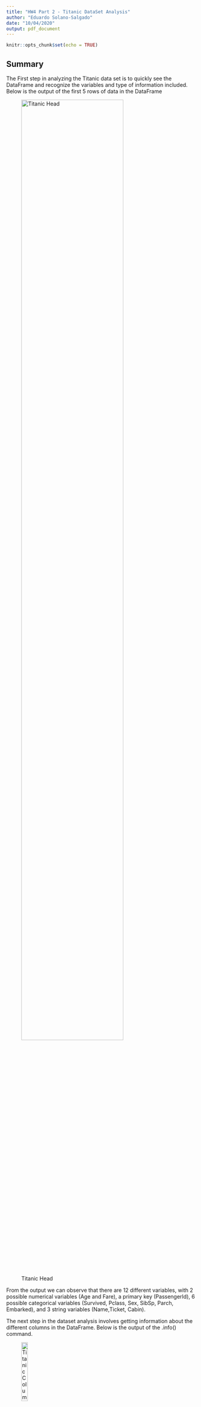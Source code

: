 ```yaml
---
title: "HW4 Part 2 - Titanic DataSet Analysis"
author: "Eduardo Solano-Salgado"
date: "10/04/2020"
output: pdf_document
---
```


```r
knitr::opts_chunk$set(echo = TRUE)
```

## Summary 
The First step in analyzing the Titanic data set is to quickly see the DataFrame and recognize the variables and type of information included. Below is the output of the first 5 rows of data in the DataFrame

![Titanic Head](HW4 - Titanic-Head.png){height=80%}

From the output we can observe that there are 12 different variables, with 2 possible numerical variables (Age and Fare), a primary key (PassengerId), 6 possible categorical variables (Survived, Pclass, Sex, SibSp, Parch, Embarked), and 3 string variables (Name,Ticket, Cabin). 

The next step in the dataset analysis involves getting information about the different columns in the DataFrame. Below is the output of the .info() command.

![Titanic Column Info](HW4 - Info.png){height=20%}

From the output, we can see that there are a total of 891 data entries, with null values/missing information in the Age, Cabin, and Embarked columns.

The next step was to obtain a quick statistical summary of all the different variables in the DataFrame. Below is the output of the .describe() command.

![Statistical Summary](HW4 - Summary.png){height=50%}

Even though the summary is not very helpful for all of the non-numerical variables, we can still deduce some basic information from the dataset. 

## Survival Rate and Passenger Class

The first hypothesis I wanted to test was whether there is a correlation between the class of a passenger (1st, 2nd, or 3rd) and survival. In order to get a better idea of the variables, a 2-way table was drawn from the data. The figure below shows the percentage of passengers in each Passenger Class that either died (Survived=0) or lived (Survived =1) in the Titanic.

![Survival and Class 2-way Table](HW4 - Survived-Class.png){height=20%}

The figure below shows the Side-by-side Bar plot of the values seen in the 2-way table, with surivival on the x axis and groups separated by passenger class. 

![Side-by-Side Graph Survival vs Passenger Class](HW4 - Hypothesis1.png){height=30%}

From both the 2-way table and the graph, we can observe that, although for the survival group the percentage of people from each class is almost the same (between 10 and 15%), in the group that did not survive, there is a disproportionate amount of passengers from the 3rd class. This implies that there might be a correlation between passenger class and survival rate aboard the Titanic, with a positive bias towards the upper classes. In order to test if there is a significant correlation between the variables, however, we would need to perform a Chi square analysis of the two variables and compare our statistic to a decision point. 

## Survival Rate and Gender

The second bivariate analysis performed, aimed at testing whether the gender of a passenger had an effect on survival. The first step towards testing this hypothesis involved creating another 2-way table, but with the percentages of men and women who survived or did not survive aboard the Titanic. The figure below shows the 2-way table for gender and survival

![Survival vs Gender 2-Way Table](HW4 - Survived-Gender.png){height=20%}

The figure below shows the side-by-side graph of the two variables in the dataset.

![Survival vs Gender Side-by-side Graph](HW4 - Hypothesis2.png){height=30%}

From the graph and the 2-way table we can clearly see a correlation between gender and survival aboard the Titanic. We can observe a significantly higher amount of males in the did not survive group and a higher amount of females in the survived group. This implies that gender and survival have a significant correlation among the passangers of the Titanic. Furthermore, this goes with the belief that women and children are generally the first ones to be rescued in a shipwreck. However, just like with the previous hypothesis, the conclusion can only be final once a more complex statistical analysis is performed (such as a Chi square analysis).

## Survival Rate and Age
Finally, I wanted to see if age had any factor in deciding whether a passenger survived or not aboard the Titanic. Since Age is a numerical variable, the first step in performing the analysis of the dataset was to take a look at the distribution of the variable among all passengers. The figure below shows the histogram of the Age variable in the dataset.

![Histogram of Age](HW4 - Age Histogram.png){height=30%}

From the histogram we can see that age has an approximately normal distribution among the passengers in the Titanic, with a peak centered at around 30. There is also quite a large percentage of young children, as evidenced by a proportion of almost 15% in the first age bin. 
The next step was to take a look at the age distribution and the statistics of passenger age for each survival category. The figure below shows the .describe() command output of the dataset grouped by their survival categories.

![Survival vs Age Statistical Summary](HW4 - Survived-Age.png){height=30%}

The figure below shows the barplot of the two variables, with survival on the x axis and average Age on the y axis.


![Survival vs Age Barplot](HW4 - Hypothesis3 Barplot.png){height=40%}

From both the statistical summary table and the barplot, we can see that the average age of the passengers in both survival groups was very simmilar, with the survived group being slightly younger than the did not survive group. Additionally, we can see that for both survival groups, the median age was the same (28) and the standard deviation of the values was very simmilar. To get a better idea of the distribution of age between the 2 survival groups, I compared the histogram of the age variable for each survival group (see figure below).

![Age Dsitribution Between Survival Groups](HW4 - Hypothesis3 Age_Comparison.png){height=50%}

From the graphs we can observe that the distribution of age was very simmilar between the survived and did not survive groups. The only major difference, is the larger amount of young children present in the survived group. This also confirms the belief that children are given priority in rescue during a shipwreck. 

We can observe that, although young children survived at a higher proportion that the other age groups, age is not significantly related to survival for the majority of age values. Further statistical analyses are needed to understand how age impacted survival rate aboard the Titanic. 



